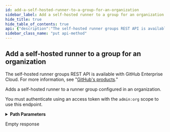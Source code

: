 ```yaml
---
id: add-a-self-hosted-runner-to-a-group-for-an-organization
sidebar_label: Add a self-hosted runner to a group for an organization
hide_title: true
hide_table_of_contents: true
api: {"description":"The self-hosted runner groups REST API is available with GitHub Enterprise Cloud. For more information, see \"[GitHub's products](https://docs.github.com/github/getting-started-with-github/githubs-products).\"\n\n\nAdds a self-hosted runner to a runner group configured in an organization.\n\nYou must authenticate using an access token with the `admin:org`\nscope to use this endpoint.","externalDocs":{"description":"API method documentation","url":"https://docs.github.com/rest/reference/actions#add-a-self-hosted-runner-to-a-group-for-an-organization"},"operationId":"actions/add-self-hosted-runner-to-group-for-org","parameters":[{"in":"path","name":"org","required":true,"schema":{"type":"string"}},{"description":"Unique identifier of the self-hosted runner group.","in":"path","name":"runner_group_id","required":true,"schema":{"type":"integer"}},{"description":"Unique identifier of the self-hosted runner.","in":"path","name":"runner_id","required":true,"schema":{"type":"integer"}}],"responses":{"204":{"description":"Empty response"}},"tags":["actions"],"x-github":{"category":"actions","enabledForGitHubApps":true,"githubCloudOnly":false,"previews":[],"subcategory":"self-hosted-runner-groups"},"method":"put","path":"/orgs/{org}/actions/runner-groups/{runner_group_id}/runners/{runner_id}","servers":[{"url":"https://api.github.com"}],"info":{"contact":{"name":"Support","url":"https://support.github.com/contact"},"description":"GitHub's v3 REST API.","license":{"name":"MIT","url":"https://spdx.org/licenses/MIT"},"termsOfService":"https://docs.github.com/articles/github-terms-of-service","title":"GitHub v3 REST API","version":"1.1.4","x-apisguru-categories":["collaboration","developer_tools"],"x-logo":{"url":"https://twitter.com/github/profile_image?size=original"},"x-origin":[{"format":"openapi","url":"https://raw.githubusercontent.com/github/rest-api-description/main/descriptions/api.github.com/api.github.com.json","version":"3.0"}],"x-providerName":"github.com"},"postman":{"name":"Add a self-hosted runner to a group for an organization","description":{"content":"The self-hosted runner groups REST API is available with GitHub Enterprise Cloud. For more information, see \"[GitHub's products](https://docs.github.com/github/getting-started-with-github/githubs-products).\"\n\n\nAdds a self-hosted runner to a runner group configured in an organization.\n\nYou must authenticate using an access token with the `admin:org`\nscope to use this endpoint.","type":"text/plain"},"url":{"path":["orgs",":org","actions","runner-groups",":runner_group_id","runners",":runner_id"],"host":["{{baseUrl}}"],"query":[],"variable":[{"disabled":false,"description":{"content":"(Required) ","type":"text/plain"},"type":"any","value":"","key":"org"},{"disabled":false,"description":{"content":"(Required) Unique identifier of the self-hosted runner group.","type":"text/plain"},"type":"any","value":"","key":"runner_group_id"},{"disabled":false,"description":{"content":"(Required) Unique identifier of the self-hosted runner.","type":"text/plain"},"type":"any","value":"","key":"runner_id"}]},"method":"PUT"}}
sidebar_class_name: "put api-method"
---
```



## Add a self-hosted runner to a group for an organization



The self-hosted runner groups REST API is available with GitHub Enterprise Cloud. For more information, see &quot;[GitHub&#39;s products](https://docs.github.com/github/getting-started-with-github/githubs-products).&quot;


Adds a self-hosted runner to a runner group configured in an organization.

You must authenticate using an access token with the `admin:org`
scope to use this endpoint.

<details style={{"marginBottom":"1rem"}}><summary style={{}}><strong>Path Parameters</strong></summary><div><ul><ParamsItem className={"paramsItem"} param={{"in":"path","name":"org","required":true,"schema":{"type":"string"}}}></ParamsItem><ParamsItem className={"paramsItem"} param={{"description":"Unique identifier of the self-hosted runner group.","in":"path","name":"runner_group_id","required":true,"schema":{"type":"integer"}}}></ParamsItem><ParamsItem className={"paramsItem"} param={{"description":"Unique identifier of the self-hosted runner.","in":"path","name":"runner_id","required":true,"schema":{"type":"integer"}}}></ParamsItem></ul></div></details><div><ApiTabs><TabItem label={"204"} value={"204"}><div>

Empty response

</div><div></div></TabItem></ApiTabs></div>
      